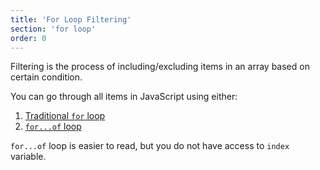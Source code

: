 ```yaml
---
title: 'For Loop Filtering'
section: 'for loop'
order: 0
---
```



Filtering is the process of including/excluding items in an array based on certain condition.

You can go through all items in JavaScript using either:

1. [Traditional `for` loop](https://developer.mozilla.org/en-US/docs/Web/JavaScript/Reference/Statements/for)
1. [`for...of` loop](https://developer.mozilla.org/en-US/docs/Web/JavaScript/Reference/Statements/for...of)

`for...of` loop is easier to read, but you do not have access to `index` variable.

<CodingExercises moduleName="becoming-js-data-wrangler" group="for-loop/filtering" />
